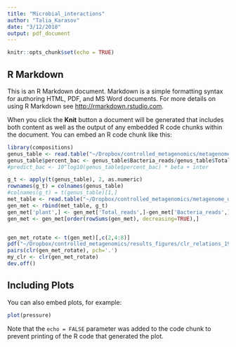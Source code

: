 ```yaml
---
title: "Microbial_interactions"
author: "Talia_Karasov"
date: "3/12/2018"
output: pdf_document
---
```


```r
knitr::opts_chunk$set(echo = TRUE)
```

## R Markdown

This is an R Markdown document. Markdown is a simple formatting syntax for authoring HTML, PDF, and MS Word documents. For more details on using R Markdown see <http://rmarkdown.rstudio.com>.

When you click the **Knit** button a document will be generated that includes both content as well as the output of any embedded R code chunks within the document. You can embed an R code chunk like this:

```r
library(compositions)
genus_table <- read.table("~/Dropbox/controlled_metagenomics/metagenome_data/German_192/totalReads_bacteriaReads.txt", header=T, row.names=1)
genus_table$percent_bac <- genus_table$Bacteria_reads/genus_table$Total_reads*100
#predict_bac <- 10^log10(genus_table$percent_bac) * beta + inter

g_t <- apply(t(genus_table), 2, as.numeric)
rownames(g_t) = colnames(genus_table)
#colnames(g_t) = t(genus_table)[1,]
met_table <- read.table("~/Dropbox/controlled_metagenomics/metagenome_data/German_192/genus_counts.txt", header=T, row.names=1, sep='\t')
gen_met <- rbind(met_table, g_t)
gen_met['plant',] <- gen_met['Total_reads',]-gen_met['Bacteria_reads',]
gen_met <- gen_met[order(rowSums(gen_met), decreasing=TRUE),]


gen_met_rotate <- t(gen_met)[,c(2,4:8)]
pdf("~/Dropbox/controlled_metagenomics/results_figures/clr_relations_192.pdf")
pairs(clr(gen_met_rotate), pch='.')
my_clr <- clr(gen_met_rotate)
dev.off()
```

## Including Plots

You can also embed plots, for example:

```r
plot(pressure)
```

Note that the `echo = FALSE` parameter was added to the code chunk to prevent printing of the R code that generated the plot.
